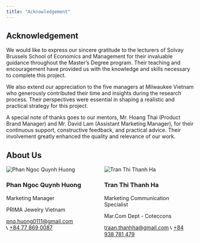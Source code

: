 ```yaml
---
title: "Acknowledgement"
---
```


## Acknowledgement

We would like to express our sincere gratitude to the lecturers of Solvay Brussels School of Economics and Management for their invaluable guidance throughout the Master’s Degree program. Their teaching and encouragement have provided us with the knowledge and skills necessary to complete this project.

We also extend our appreciation to the five managers at Milwaukee Vietnam who generously contributed their time and insights during the research process. Their perspectives were essential in shaping a realistic and practical strategy for this project.

A special note of thanks goes to our mentors, Mr. Hoang Thai (Product Brand Manager) and Mr. David Lam (Assistant Marketing Manager), for their continuous support, constructive feedback, and practical advice. Their involvement greatly enhanced the quality and relevance of our work.

## About Us

::: {.columns}
::: {.column width="50%"}
<div class="profile-card">
  <img src="image/huong.png" alt="Phan Ngoc Quynh Huong" class="avatar">
  <h3>Phan Ngoc Quynh Huong</h3>
  <p class="role">Marketing Manager</p>
  <p class="company">PRIMA Jewelry Vietnam</p>
  <p>
    <a href="mailto:pnq.huong0111@gmail.com">pnq.huong0111@gmail.com</a><br>
    📞 <a href="tel:+84778690087">+84 77 869 0087</a>
  </p>
</div>
:::

::: {.column width="50%"}
<div class="profile-card">
  <img src="image/ha.png" alt="Tran Thi Thanh Ha" class="avatar">
  <h3>Tran Thi Thanh Ha</h3>
  <p class="role">Marketing Communication Specialist</p>
  <p class="company">Mar.Com Dept - Coteccons</p>
  <p>
    <a href="mailto:traan.thanhha@gmail.com">traan.thanhha@gmail.com</a>
    📞 <a href="tel:+84938781479">+84 938 781 479</a>
  </p>
</div>
:::
:::